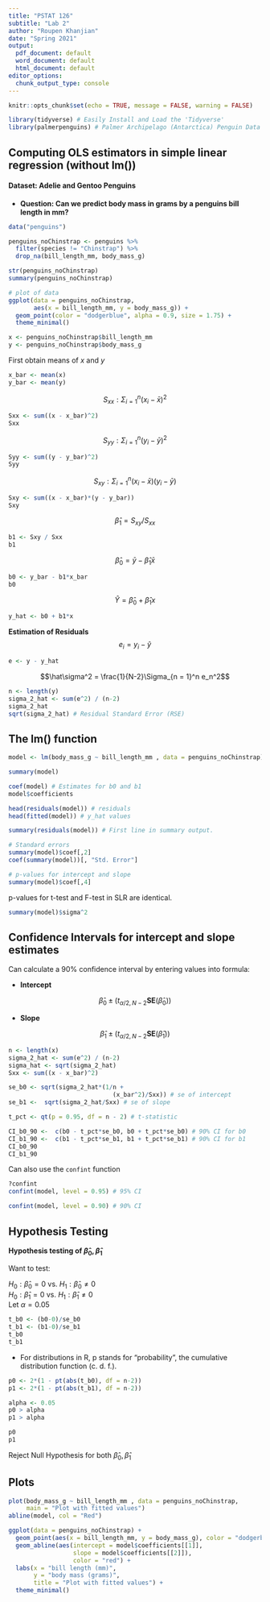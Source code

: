 ```yaml
---
title: "PSTAT 126"
subtitle: "Lab 2"
author: "Roupen Khanjian"
date: "Spring 2021"
output:
  pdf_document: default
  word_document: default
  html_document: default
editor_options:
  chunk_output_type: console
---
```


```r
knitr::opts_chunk$set(echo = TRUE, message = FALSE, warning = FALSE)
```


```r
library(tidyverse) # Easily Install and Load the 'Tidyverse'
library(palmerpenguins) # Palmer Archipelago (Antarctica) Penguin Data
```

\tableofcontents

## Computing OLS estimators in simple linear regression (without lm())

#### Dataset: Adelie and Gentoo Penguins   

- **Question: Can we predict body mass in grams by a penguins bill length in mm?**

```r
data("penguins")

penguins_noChinstrap <- penguins %>% 
  filter(species != "Chinstrap") %>% 
  drop_na(bill_length_mm, body_mass_g)

str(penguins_noChinstrap)
summary(penguins_noChinstrap)

# plot of data
ggplot(data = penguins_noChinstrap,
       aes(x = bill_length_mm, y = body_mass_g)) +
  geom_point(color = "dodgerblue", alpha = 0.9, size = 1.75) +
  theme_minimal()


```

```r
x <- penguins_noChinstrap$bill_length_mm
y <- penguins_noChinstrap$body_mass_g
```

\newpage

First obtain means of $x$ and $y$
```r
x_bar <- mean(x) 
y_bar <- mean(y)
```

$$S_{xx} :\Sigma_{i = 1}^n (x_i - \bar{x})^2$$ 
```r
Sxx <- sum((x - x_bar)^2)
Sxx
```
$$S_{yy} :\Sigma_{i = 1}^n (y_i - \bar{y})^2$$ 
```r
Syy <- sum((y - y_bar)^2)
Syy
```

$$S_{xy} :\Sigma_{i = 1}^n (x_i - \bar{x})(y_i - \bar{y})$$
```r
Sxy <- sum((x - x_bar)*(y - y_bar))
Sxy
```

$$\hat\beta_1 = S_{xy}/S_{xx}$$
```r
b1 <- Sxy / Sxx
b1
```


$$\hat\beta_0 = \bar{y} - \hat\beta_1\bar{x}$$
```r
b0 <- y_bar - b1*x_bar
b0
```

$$\hat{Y} = \hat\beta_0 + \hat\beta_1x$$
```r
y_hat <- b0 + b1*x
```

**Estimation of Residuals**  
$$e_i = y_i - \hat{y}$$  
  
```r
e <- y - y_hat
```

$$\hat\sigma^2 = \frac{1}{N-2}\Sigma_{n = 1}^n e_n^2$$


```r
n <- length(y)
sigma_2_hat <- sum(e^2) / (n-2)
sigma_2_hat
sqrt(sigma_2_hat) # Residual Standard Error (RSE)
```


\newpage
## The lm() function

```r
model <- lm(body_mass_g ~ bill_length_mm , data = penguins_noChinstrap)

```


```r
summary(model)
```

\newpage

```r
coef(model) # Estimates for b0 and b1
model$coefficients
```


```r
head(residuals(model)) # residuals
head(fitted(model)) # y_hat values

summary(residuals(model)) # First line in summary output.
```


```r
# Standard errors
summary(model)$coef[,2]
coef(summary(model))[, "Std. Error"]
```


```r
# p-values for intercept and slope
summary(model)$coef[,4]
```

p-values for t-test and F-test in SLR are identical.

```r
summary(model)$sigma^2
```

\newpage

## Confidence Intervals for intercept and slope estimates 

Can calculate a 90% confidence interval by entering values into formula:

* **Intercept**

$$\hat\beta_0 \pm (t_{\alpha/2, N-2}\boldsymbol{SE}(\hat\beta_0))$$

* **Slope**

$$\hat\beta_1 \pm (t_{\alpha/2, N-2}\boldsymbol{SE}(\hat\beta_1))$$

```r
n <- length(x)
sigma_2_hat <- sum(e^2) / (n-2)
sigma_hat <- sqrt(sigma_2_hat) 
Sxx <- sum((x - x_bar)^2)

se_b0 <- sqrt(sigma_2_hat*(1/n + 
                             (x_bar^2)/Sxx)) # se of intercept
se_b1 <-  sqrt(sigma_2_hat/Sxx) # se of slope

t_pct <- qt(p = 0.95, df = n - 2) # t-statistic
```


```r
CI_b0_90 <-  c(b0 - t_pct*se_b0, b0 + t_pct*se_b0) # 90% CI for b0
CI_b1_90 <-  c(b1 - t_pct*se_b1, b1 + t_pct*se_b1) # 90% CI for b1
CI_b0_90
CI_b1_90
```


Can also use the `confint` function
```r
?confint
confint(model, level = 0.95) # 95% CI

confint(model, level = 0.90) # 90% CI

```

\newpage

## Hypothesis Testing

**Hypothesis testing of $\hat\beta_0, \hat\beta_1$**

Want to test:  
  
$H_0:\hat\beta_0 = 0$ vs. $H_1:\hat\beta_0 \neq 0$  
$H_0:\hat\beta_1 = 0$ vs. $H_1:\hat\beta_1 \neq 0$  
Let $\alpha = 0.05$  
```r
t_b0 <- (b0-0)/se_b0
t_b1 <- (b1-0)/se_b1
t_b0
t_b1

```

* For distributions in R, p stands for "probability", the cumulative distribution function (c. d. f.).  
```r

p0 <- 2*(1 - pt(abs(t_b0), df = n-2))
p1 <- 2*(1 - pt(abs(t_b1), df = n-2))

alpha <- 0.05
p0 > alpha
p1 > alpha

p0
p1

```
Reject Null Hypothesis for both $\hat\beta_0, \hat\beta_1$


\newpage

## Plots


```r
plot(body_mass_g ~ bill_length_mm , data = penguins_noChinstrap,
     main = "Plot with fitted values")
abline(model, col = "Red")
```


```r
ggplot(data = penguins_noChinstrap) +
  geom_point(aes(x = bill_length_mm, y = body_mass_g), color = "dodgerblue", alpha = 0.95) +
  geom_abline(aes(intercept = model$coefficients[[1]],
                  slope = model$coefficients[[2]]), 
                  color = "red") +
  labs(x = "bill length (mm)",
       y = "body mass (grams)",
       title = "Plot with fitted values") +
  theme_minimal()

```






